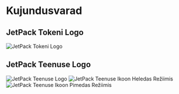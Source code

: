 # Kujundusvarad

## JetPack Tokeni Logo

![JetPack Tokeni Logo](/images/jetpack.svg)

## JetPack Teenuse Logo

![JetPack Teenuse Logo](/images/jetpack_image.png)
![JetPack Teenuse Ikoon Heledas Režiimis](/images/jetpack_logo.svg)
![JetPack Teenuse Ikoon Pimedas Režiimis](/images/jetpack_logo_dark.svg)